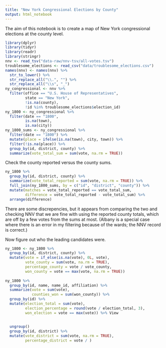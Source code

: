 ```yaml
---
title: "New York Congressional Elections by County"
output: html_notebook
---
```


The aim of this notebook is to create a map of New York congressional elections at the county level.

```r
library(dplyr)
library(tidyr)
library(readr)
library(stringr)
nnv <- read_tsv("data-raw/nnv-tsv/all-votes.tsv")
troublesome_elections <- read_csv("data/troublesome_elections.csv")
names(nnv) <- names(nnv) %>%
  str_to_lower() %>%
  str_replace_all("\\.", "") %>%
  str_replace_all("\\s", "_")
ny_congressional <- nnv %>%
  filter(office == "U.S. House of Representatives",
         state == "New York",
         !is.na(county),
         !id %in% troublesome_elections$election_id) 
ny_1800 <- ny_congressional %>% 
  filter(date == "1800",
         is.na(town),
         is.na(city))
ny_1800_sums <- ny_congressional %>% 
  filter(date == "1800") %>% 
  mutate(place = ifelse(is.na(town), city, town)) %>% 
  filter(!is.na(place)) %>% 
  group_by(id, district, county) %>% 
  summarize(vote_total_sum = sum(vote, na.rm = TRUE))
```

Check the county reported versus the county sums.

```r
ny_1800 %>% 
  group_by(id, district, county) %>% 
  summarize(vote_total_reported = sum(vote, na.rm = TRUE)) %>% 
  full_join(ny_1800_sums, by = c("id", "district", "county")) %>% 
  mutate(matches = vote_total_reported == vote_total_sum,
         difference = vote_total_reported - vote_total_sum) %>% 
  arrange(difference) 
```

There are some discrepencies, but it appears from comparing the two and checking NNV that we are fine with using the reported county totals, which are off by a few votes from the sums at most. (Albany is a special case where there is an error in my filtering because of the wards; the NNV record is correct.)

Now figure out who the leading candidates were.

```r
ny_1800 <- ny_1800 %>% 
  group_by(id, district, county) %>% 
  mutate(vote = if_else(is.na(vote), 0L, vote),
         vote_county = sum(vote, na.rm = TRUE),
         percentage_county = vote / vote_county,
         won_county = vote == max(vote, na.rm = TRUE)) 
  
ny_1800 %>% 
  group_by(id, name, name_id, affiliation) %>% 
  summarize(vote = sum(vote),
            counties_won = sum(won_county)) %>% 
  group_by(id) %>% 
  mutate(election_total = sum(vote),
         election_percentage = round(vote / election_total, 3),
         won_election = vote == max(vote)) %>% View
  
  
  ungroup()
  group_by(id, district) %>% 
  mutate(vote_district = sum(vote, na.rm = TRUE),
         percentage_district = vote / )
```


